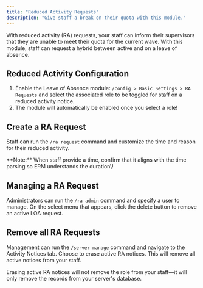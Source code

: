 ```yaml
---
title: "Reduced Activity Requests"
description: "Give staff a break on their quota with this module."
---
```


With reduced activity (RA) requests, your staff can inform their supervisors that they are unable to meet their quota for the current wave. With this module, staff can request a hybrid between active and on a leave of absence.

## Reduced Activity Configuration

1. Enable the Leave of Absence module: `/config > Basic Settings > RA Requests` and select the associated role to be toggled for staff on a reduced activity notice.
2. The module will automatically be enabled once you select a role\!

## Create a RA Request

Staff can run the `/ra request` command and customize the time and reason for their reduced activity.

<Info>
  **Note:** When staff provide a time, confirm that it aligns with the time parsing so ERM understands the duration\!
</Info>

## Managing a RA Request

Administrators can run the `/ra admin` command and specify a user to manage. On the select menu that appears, click the delete button to remove an active LOA request.

## Remove all RA Requests

Management can run the `/server manage` command and navigate to the Activity Notices tab. Choose to erase active RA notices. This will remove all active notices from your staff.

<Warning>
  Erasing active RA notices will not remove the role from your staff—it will only remove the records from your server's database.
</Warning>